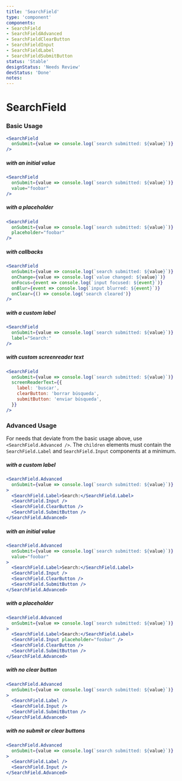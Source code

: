 ```yaml
---
title: 'SearchField'
type: 'component'
components:
- SearchField
- SearchFieldAdvanced
- SearchFieldClearButton
- SearchFieldInput
- SearchFieldLabel
- SearchFieldSubmitButton
status: 'Stable'
designStatus: 'Needs Review'
devStatus: 'Done'
notes:
---
```




# SearchField



### Basic Usage

```jsx live
<SearchField
  onSubmit={value => console.log(`search submitted: ${value}`)}
/>
```

##### with an initial value

```jsx live
<SearchField
  onSubmit={value => console.log(`search submitted: ${value}`)}
  value="foobar"
/>
```

##### with a placeholder

```jsx live
<SearchField
  onSubmit={value => console.log(`search submitted: ${value}`)}
  placeholder="foobar"
/>
```

##### with callbacks

```jsx live
<SearchField
  onSubmit={value => console.log(`search submitted: ${value}`)}
  onChange={value => console.log(`value changed: ${value}`)}
  onFocus={event => console.log(`input focused: ${event}`)}
  onBlur={event => console.log(`input blurred: ${event}`)}
  onClear={() => console.log('search cleared')}
/>
```

##### with a custom label

```jsx live
<SearchField
  onSubmit={value => console.log(`search submitted: ${value}`)}
  label="Search:"
/>
```

##### with custom screenreader text

```jsx live
<SearchField
  onSubmit={value => console.log(`search submitted: ${value}`)}
  screenReaderText={{
    label: 'buscar',
    clearButton: 'borrar búsqueda',
    submitButton: 'enviar búsqueda',
  }}
/>
```

### Advanced Usage

For needs that deviate from the basic usage above, use `<SearchField.Advanced />`. The `children` elements must contain the `SearchField.Label` and `SearchField.Input` components at a minimum.

##### with a custom label

```jsx live
<SearchField.Advanced
  onSubmit={value => console.log(`search submitted: ${value}`)}
>
  <SearchField.Label>Search:</SearchField.Label>
  <SearchField.Input />
  <SearchField.ClearButton />
  <SearchField.SubmitButton />
</SearchField.Advanced>
```

##### with an initial value

```jsx live
<SearchField.Advanced
  onSubmit={value => console.log(`search submitted: ${value}`)}
  value="foobar"
>
  <SearchField.Label>Search:</SearchField.Label>
  <SearchField.Input />
  <SearchField.ClearButton />
  <SearchField.SubmitButton />
</SearchField.Advanced>
```

##### with a placeholder

```jsx live
<SearchField.Advanced
  onSubmit={value => console.log(`search submitted: ${value}`)}
>
  <SearchField.Label>Search:</SearchField.Label>
  <SearchField.Input placeholder="foobar" />
  <SearchField.ClearButton />
  <SearchField.SubmitButton />
</SearchField.Advanced>
```

##### with no clear button

```jsx live
<SearchField.Advanced
  onSubmit={value => console.log(`search submitted: ${value}`)}
>
  <SearchField.Label />
  <SearchField.Input />
  <SearchField.SubmitButton />
</SearchField.Advanced>
```

##### with no submit or clear buttons

```jsx live
<SearchField.Advanced
  onSubmit={value => console.log(`search submitted: ${value}`)}
>
  <SearchField.Label />
  <SearchField.Input />
</SearchField.Advanced>
```
